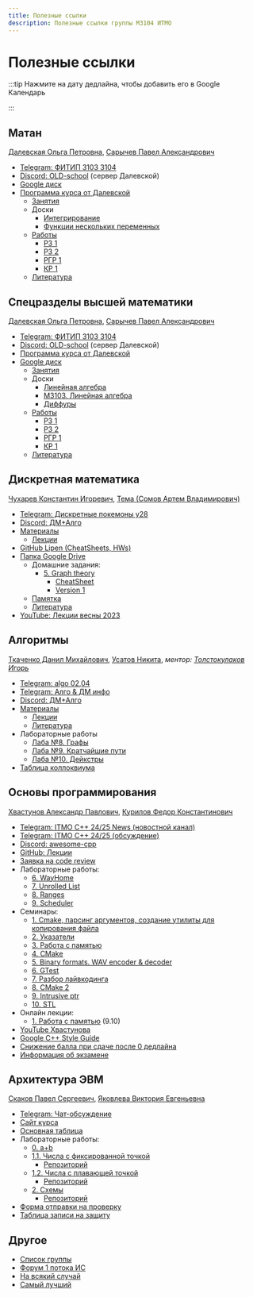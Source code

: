 ```yaml
---
title: Полезные ссылки
description: Полезные ссылки группы M3104 ИТМО
---
```


# Полезные ссылки


<Deadlines />


<AppInstall />

:::tip
Нажмите на дату дедлайна, чтобы добавить его в Google Календарь

:::

## Матан

[Далевская Ольга Петровна](https://discordapp.com/users/689856496078422023/), [Сарычев Павел Александрович](https://t.me/Xixiidjfj)

- [Telegram: ФИТИП 3103 3104](https://t.me/+8Bb3tRNZsfc5Nzgy)
- [Discord: OLD-school](https://discord.gg/HDC4MWVW) (сервер Далевской)
- [Google диск](https://drive.google.com/drive/folders/1RlSc6qlZQ7-mYKLfb2RQOGN0tSXJwHR8)
- [Программа курса от Далевской](https://docs.google.com/document/d/15xCmlWKHNoFgSom-ON0ZWLwtpKpqKmVEGuYQbb9u-4M/edit?tab=t.0)
  - [Занятия](https://drive.google.com/drive/folders/1jmEbzLfCv_kI6LeJASItECuP7NFAOSb6)
  - Доски
    - [Интегрирование](https://miro.com/app/board/uXjVLlqkddQ=/?share_link_id=621900381842)
    - [Функции нескольких переменных](https://miro.com/app/board/uXjVIYQbiv4=/)
  - [Работы](https://drive.google.com/drive/folders/1KNv1Bu5voxe_8TMIA5sgpTL4MWoHOJv8)
    - [РЗ 1](https://drive.google.com/drive/folders/1c2ulTPI0_YsprIYD_YpneZDr1ks6sclQ)
    - [РЗ 2](https://drive.google.com/drive/folders/1WRAsdpWP-l2DONnjxi3ZdvNy7vLAal03)
    - [РГР 1](https://drive.google.com/drive/folders/1hcnFU9Eu2u2Ut0vWe4MbGKxUJKiMgT5a)
    - [КР 1](https://drive.google.com/drive/folders/1AwFSfTTjnwrq-0vF9FLujHLwUtxFzx1R)
  - [Литература](https://drive.google.com/drive/folders/1W8S6fSMdZH0tlflKe3xzAdH9AmotVh--)


## Спецразделы высшей математики

[Далевская Ольга Петровна](https://discordapp.com/users/689856496078422023/), [Сарычев Павел Александрович](https://t.me/Xixiidjfj)

- [Telegram: ФИТИП 3103 3104](https://t.me/+8Bb3tRNZsfc5Nzgy)
- [Discord: OLD-school](https://discord.gg/HDC4MWVW) (сервер Далевской)
- [Программа курса от Далевской](https://docs.google.com/document/d/1y0nkltRnO7aBynBa-p12ICJ760zPOtdjxuJ8D97tOpE/edit?usp=sharing)
- [Google диск](https://drive.google.com/drive/folders/1yBveEnvGhIyP5tjSeY8TLnF3WDjRxSkW)
  - [Занятия](https://drive.google.com/drive/folders/1BBXjyNdJDARHWdtq34T7GAoS7eyDypa6)
  - Доски
    - [Линейная алгебра](https://miro.com/app/board/uXjVLlq18dg=)
    - [M3103. Линейная алгебра](https://miro.com/app/board/uXjVLlrJg9o=)
    - [Диффуры](https://miro.com/app/board/uXjVIMcu6uc=/?share_link_id=712357751556)
  - [Работы](https://drive.google.com/drive/folders/1XWX9tdSPI98WFBeHQXxnzb26pkVJbXOu)
    - [РЗ 1](https://drive.google.com/drive/folders/1Yzh8IMjxDggx34ePhuRF6bRuMM1o-AH8)
    - [РЗ 2](https://drive.google.com/drive/folders/1lxjF_k0ETzDjInXVM1xphSXtFm2Lfw_t)
    - [РГР 1](https://drive.google.com/drive/folders/1fTaoO9hO86yxqwkw3-ArxyYFAG8vYhLz)
    - [КР 1](https://drive.google.com/drive/folders/1ExEnKn4xZ5IW5BhqmllVJMJ4icIi1bJT)
  - [Литература](https://drive.google.com/drive/folders/1bf782DXgrkQ7BaaG4D2tm1soFF7oA9X6)


## Дискретная математика

[Чухарев Константин Игоревич](https://discordapp.com/users/380706899131367424/), [Тема (Сомов Артем Владимирович)](https://t.me/catghoti)

- [Telegram: Дискретные покемоны y28](tg://privatepost?channel=2179126405&single&thread=1)
- [Discord: ДМ+Алго](https://discord.com/channels/1279787292034076817/1279793137207869494)
- [Материалы](https://dm-aisd.yonote.ru/share/itmo_dm_aisd)
  - [Лекции](https://dm-aisd.yonote.ru/share/dm_lections)
- [GitHub Lipen (CheatSheets, HWs)](https://github.com/Lipen/discrete-math-course)
- [Папка Google Drive](https://drive.google.com/drive/folders/1ReeYK89xcJf7cO9Vg9pOifGVoxdJPzMd)
  - Домашние задания:
    - [5. Graph theory](https://drive.google.com/drive/folders/1BqSgP3mfJwDcF4bdGCj4hu-kGknL1FtI)
      - [CheatSheet](https://drive.google.com/file/d/1R2gPkhX8dYLAfXuydj0hUD3owEPQa3Da/view)
      - [Version 1](https://drive.google.com/file/d/1CHuKmR8bZQxrOHlGfa_t2VwcA-KU-j-h/view?usp=drive_open)
  - [Памятка](https://docs.google.com/document/d/14rxNIPiW9FW3BuyEtAu947BJZ0UkJFu6WAr0zULDbmA/edit#heading=h.j75x0g10s2dp)
  - [Литература](https://drive.google.com/drive/folders/1W63cvUPTaqqHQWqAnkdz1mVHGnfQyNjC)
- [YouTube: Лекции весны 2023](https://youtube.com/playlist?list=PLyWwrxxKY6Kfy5npb-O5Tm3yoofNPEf2T)


## Алгоритмы

[Ткаченко Данил Михайлович](https://t.me/tkach_tech), [Усатов Никита](https://t.me/nikitakosatka), _ментор: [Толстокулаков Игорь](https://t.me/biqiboqi)_

- [Telegram: algo 02,04](https://t.me/+3MU9OzdeyzYzMzEy)
- [Telegram: Алго & ДМ инфо](https://t.me/algo_math_info)
- [Discord: ДМ+Алго](https://discord.com/channels/1279787292034076817/1279793168639856660)
- [Материалы](https://dm-aisd.yonote.ru/share/itmo_dm_aisd)
  - [Лекции](https://dm-aisd.yonote.ru/share/itmo_aisd_lections)
  - [Литература](https://dm-aisd.yonote.ru/share/itmo_aisd_books)
- Лабораторные работы
  - [Лаба №8. Графы](https://sort-me.org/contest/300)
  - [Лаба №9. Кратчайшие пути](https://sort-me.org/contest/301)
  - [Лаба №10. Дейкстры](https://sort-me.org/contest/302)
- [Таблица коллоквиума](https://docs.google.com/spreadsheets/d/1qnRlGgVarcpVvITbeRbFxM_PkyzPjhC-GiV17sdlr2c/edit?gid=2091578327#gid=2091578327)

## Основы программирования

[Хвастунов Александр Павлович](https://t.me/hvost239), [Курилов Федор Константинович](https://t.me/fkurilov)

- [Telegram: ITMO C++ 24/25 News (новостной канал)](https://t.me/+TrkaJQNAvmVkYjk6)
- [Telegram: ITMO C++ 24/25 (обсуждение)](https://t.me/+P7FY7vt4qCM3NTZi)
- [Discord: awesome-cpp](https://discord.gg/QhuennRzkK)
- [GitHub: Лекции](https://github.com/is-itmo-c-24/lectures)
- [Заявка на code review](https://forms.gle/acR14zEEAECD7mcU7)
- Лабораторные работы:
  - [6. WayHome](https://classroom.github.com/a/HsJ6qrbu)
  - [7. Unrolled List](https://classroom.github.com/a/F94lbM9T)
  - [8. Ranges](https://classroom.github.com/a/AMw6ugCA)
  - [9. Scheduler](https://classroom.github.com/a/riVjYclw)
- Семинары:
  - [1. Cmake, парсинг аргументов, создание утилиты для копирования файла](https://drive.google.com/file/d/1AyHJQmffsv1Nv31oR0OtqPvcu3KmyFtI/view?usp=drivesdk)
  - [2. Указатели](https://youtu.be/UYP_0aqWmCw)
  - [3. Работа с памятью](https://www.youtube.com/watch?v=n_8mNotAWi8)
  - [4. CMake](https://www.youtube.com/watch?v=PEJrbshnHZg)
  - [5. Binary formats. WAV encoder & decoder](https://www.youtube.com/watch?v=C0C1a67BNbU)
  - [6. GTest](https://www.youtube.com/watch?v=8jsK8W6UoF4)
  - [7. Разбор лайвкодинга](https://www.youtube.com/watch?v=6KO4EEf1Mno)
  - [8. CMake 2](https://youtu.be/XXmRsV0NdkI)
  - [9. Intrusive ptr](https://youtu.be/XpF3buuv6N0)
  - [10. STL](https://www.youtube.com/watch?v=zB1PFUwKph0)
- Онлайн лекции:
  - [1. Работа с памятью](https://drive.google.com/file/d/14vr2z-H5RV0FeZ0oVbkulqJKQ8pVTrtG/view?usp=sharing) (9.10)
- [YouTube Хвастунова](https://www.youtube.com/@hvastunovalexandr/videos)
- [Google C++ Style Guide](https://google.github.io/styleguide/cppguide.html)
- [Снижение балла при сдаче после 0 дедлайна](/deadlines/#основы-программирования)
- [Информация об экзамене](https://github.com/is-itmo-c-24/lectures/blob/main/Exam%20-%20I.md)


## Архитектура ЭВМ

[Скаков Павел Сергеевич](https://t.me/pavelxs), [Яковлева Виктория Евгеньевна](https://t.me/viktoriya_yve)

- [Telegram: Чат-обсуждение](https://t.me/+RAW7y7kVzdcxMjdi)
- [Сайт курса](https://skkv-itmo.gitbook.io/se-comp-arch-course)
- [Основная таблица](https://docs.google.com/spreadsheets/d/1gDMcROqdYmK-Jxq-6HBT_3PSUs0LcioeHvq0ipQ6jXo/edit?usp=sharing)
- Лабораторные работы:
  - [0. a+b](https://classroom.github.com/a/gwTvMXbk)
  - [1.1. Числа с фиксированной точкой](https://docs.google.com/document/d/1xh0yWsal7kysk5mJpuPK4jrtH5jxsvOrUTSMOlzZ82k/edit?tab=t.0)
    - [Репозиторий](https://classroom.github.com/a/NnvBBffr)
  - [1.2. Числа с плавающей точкой](https://docs.google.com/document/d/11npNSgySpFy2EQb9KF3dYXWM2O29xWnVAciUWs4NbdM/edit?usp=sharing)
    - [Репозиторий](https://classroom.github.com/a/toHHm1sS)
  - [2. Схемы](https://docs.google.com/document/d/1AhWBCNFw1al6T292iXONvh_4dfZYOhP0Rcpgegvqyak/edit?usp=sharing)
    - [Репозиторий](https://classroom.github.com/a/DZDqkhUe)
- [Форма отправки на проверку](https://forms.gle/eQNgwAxmYQ1Kyr5UA)
- [Таблица записи на защиту](https://docs.google.com/spreadsheets/d/1x-xMwoB_imN-WVuldHPNc0f3YNpzu-c7DvIASfHQCIA/edit?usp=sharing)


## Другое

- [Список группы](https://docs.google.com/spreadsheets/d/1qgzLDFRAlsFhHSkQEIVNwaQkZ-5t6V9yDrRmpBFVx6k/edit?usp=sharing)
- [Форум 1 потока ИС](https://t.me/+-vtPNsU8axxiZDVi)
- [На всякий случай](/lgd.pdf)
- [Самый лучший](https://t.me/PaketichZ)


<EditPageLink filePath="/src/pages/index.mdx" />


<Ads />

